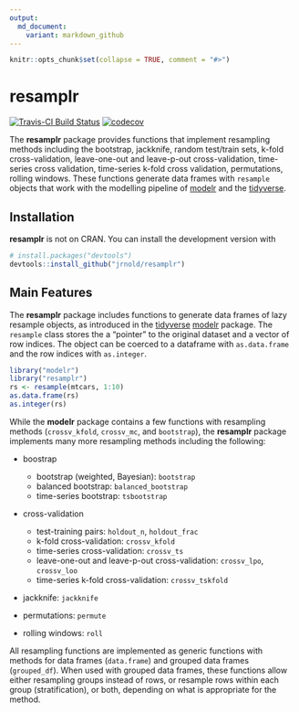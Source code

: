 ```yaml
---
output:
  md_document:
    variant: markdown_github
---
```


```r
knitr::opts_chunk$set(collapse = TRUE, comment = "#>")
```

# resamplr

[![Travis-CI Build Status](https://travis-ci.org/jrnold/resamplr.svg?branch=master)](https://travis-ci.org/jrnold/resamplr)
[![codecov](https://codecov.io/gh/jrnold/resamplr/branch/master/graph/badge.svg)](https://codecov.io/gh/jrnold/resamplr)

The **resamplr** package provides functions that implement resampling methods including the bootstrap, jackknife, random test/train sets, k-fold cross-validation, leave-one-out and leave-p-out cross-validation, time-series cross validation, time-series k-fold cross validation, permutations, rolling windows.
These functions generate data frames with `resample` objects that work with the modelling pipeline of [modelr](https://github.com/hadley/modelr) and the [tidyverse](http://tidyverse.org/).


## Installation

**resamplr** is not on CRAN. You can install the 
development version with
``` r
# install.packages("devtools")
devtools::install_github("jrnold/resamplr")
```

## Main Features

The **resamplr** package includes functions to generate data frames of 
lazy resample objects, as introduced in the [tidyverse](http://tidyverse.org/) [modelr](https://github.com/hadley/modelr) package. The `resample` class
stores the a "pointer" to the original dataset and a vector of row indices.
The object can be coerced to a dataframe with `as.data.frame` and the row indices with `as.integer`.

```r
library("modelr")
library("resamplr")
rs <- resample(mtcars, 1:10)
as.data.frame(rs)
as.integer(rs)
```

While the **modelr** package contains a few functions with resampling methods (`crossv_kfold`, `crossv_mc`, and `bootstrap`), the **resamplr** package implements many more resampling methods including the following: 

- boostrap

    - bootstrap (weighted, Bayesian): `bootstrap`
    - balanced bootstrap: `balanced_bootstrap`
    - time-series bootstrap: `tsbootstrap`

- cross-validation

    - test-training pairs: `holdout_n`, `holdout_frac`
    - k-fold cross-validation: `crossv_kfold`
    - time-series cross-validation: `crossv_ts`
    - leave-one-out and leave-p-out cross-validation: `crossv_lpo`, `crossv_loo`
    - time-series k-fold cross-validation: `crossv_tskfold`

- jackknife: `jackknife`
- permutations: `permute`
- rolling windows: `roll`

All resampling functions are implemented as generic functions with methods for data frames (`data.frame`) and grouped data frames (`grouped_df`).
When used with grouped data frames, these functions allow either resampling groups instead of rows, or resample rows within each group (stratification), or both, depending on what is appropriate for the method.
